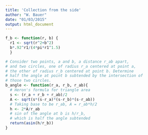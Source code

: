 ```yaml
---
title: 'Collection from the side'
author: "W. Bauer"
date: "01/03/2015"
output: html_document
---
```


```r
f_b <- function(r, b) {
  r1 <- sqrt(r^2+b^2)
  b*.92^r1/(4*pi*r1^1.5)
  }

# Consider two points, a and b, a distance r_ab apart,
# and two circles, one of radius r_a centered at point a,
# the other of radius r_b centered at point b. Determine
# half the angle at point b subtended by the intersection of
# those two circles.
b_angle <- function(r_a, r_b, r_ab){
  # Heron's formula for triangle area
  s <- (r_a + r_b + r_ab)/2
  A <- sqrt(s*(s-r_a)*(s-r_b)*(s-r_ab))
  # Taking base to be r_ab, A = r_ab*h/2
  h <- 2*A/r_ab
  # sin of the angle at b is h/r_b,
  # which is half the angle subtended
  return(asin(h/r_b))
}
```

